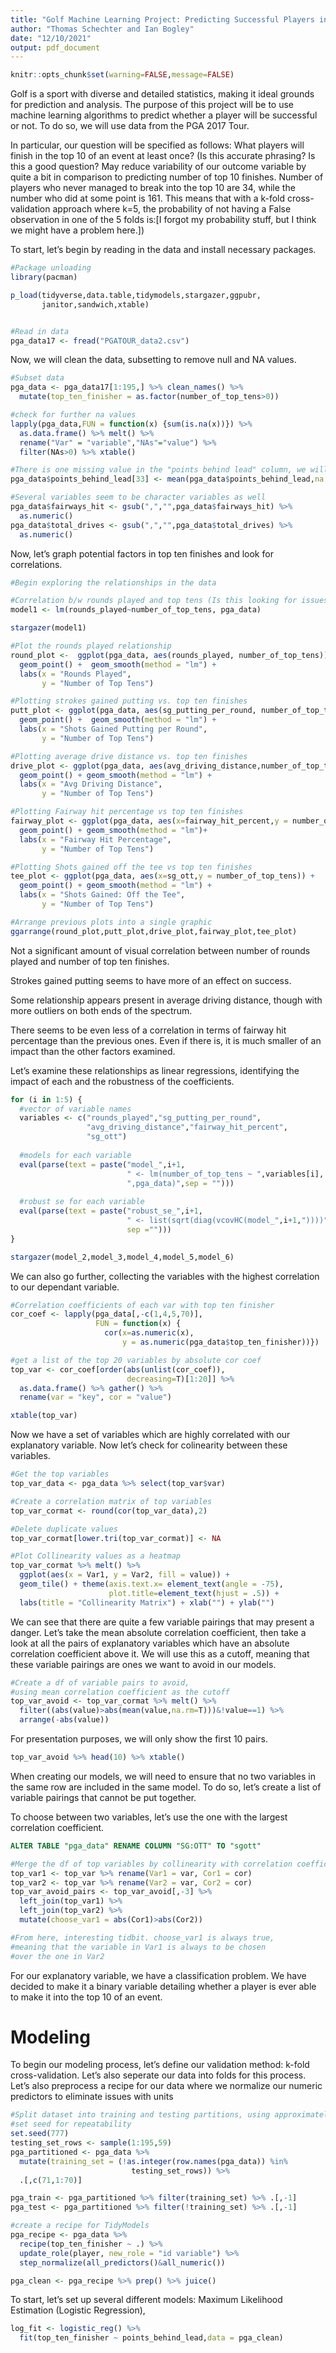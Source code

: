 ```yaml
---
title: "Golf Machine Learning Project: Predicting Successful Players in the PGA Tour with TidyModels"
author: "Thomas Schechter and Ian Bogley"
date: "12/10/2021"
output: pdf_document
---
```

```r
knitr::opts_chunk$set(warning=FALSE,message=FALSE)
```

Golf is a sport with diverse and detailed statistics, making it ideal grounds for prediction and analysis. The purpose of this project will be to use machine learning algorithms to predict whether a player will be successful or not. To do so, we will use data from the PGA 2017 Tour.

In particular, our question will be specified as follows: What players will finish in the top 10 of an event at least once? (Is this accurate phrasing? Is this a good question? May reduce variability of our outcome variable by quite a bit in comparison to predicting number of top 10 finishes. Number of players who never managed to break into the top 10 are 34, while the number who did at some point is 161. This means that with a k-fold cross-validation approach where k=5, the probability of not having a False observation in one of the 5 folds is:[I forgot my probability stuff, but I think we might have a problem here.])

To start, let's begin by reading in the data and install necessary packages.
```r
#Package unloading
library(pacman)

p_load(tidyverse,data.table,tidymodels,stargazer,ggpubr,
       janitor,sandwich,xtable)


#Read in data
pga_data17 <- fread("PGATOUR_data2.csv")
```

Now, we will clean the data, subsetting to remove null and NA values.

```r
#Subset data
pga_data <- pga_data17[1:195,] %>% clean_names() %>%
  mutate(top_ten_finisher = as.factor(number_of_top_tens>0))

#check for further na values
lapply(pga_data,FUN = function(x) {sum(is.na(x))}) %>%
  as.data.frame() %>% melt() %>% 
  rename("Var" = "variable","NAs"="value") %>%
  filter(NAs>0) %>% xtable()

#There is one missing value in the "points behind lead" column, we will use the mean value to impute
pga_data$points_behind_lead[33] <- mean(pga_data$points_behind_lead,na.rm = T)

#Several variables seem to be character variables as well
pga_data$fairways_hit <- gsub(",","",pga_data$fairways_hit) %>% 
  as.numeric()
pga_data$total_drives <- gsub(",","",pga_data$total_drives) %>%
  as.numeric()
```

Now, let's graph potential factors in top ten finishes and look for correlations.


```r
#Begin exploring the relationships in the data

#Correlation b/w rounds played and top tens (Is this looking for issues in representation? Players with top tens more represented, so perhaps those without top tens are underrepresented?)
model1 <- lm(rounds_played~number_of_top_tens, pga_data)

```

```r
stargazer(model1)
```


```r
#Plot the rounds played relationship
round_plot <-  ggplot(pga_data, aes(rounds_played, number_of_top_tens)) + 
  geom_point() +  geom_smooth(method = "lm") +
  labs(x = "Rounds Played",
       y = "Number of Top Tens")

#Plotting strokes gained putting vs. top ten finishes
putt_plot <- ggplot(pga_data, aes(sg_putting_per_round, number_of_top_tens)) +
  geom_point() +  geom_smooth(method = "lm") +
  labs(x = "Shots Gained Putting per Round",
       y = "Number of Top Tens")

#Plotting average drive distance vs. top ten finishes
drive_plot <- ggplot(pga_data, aes(avg_driving_distance,number_of_top_tens)) +
  geom_point() + geom_smooth(method = "lm") +
  labs(x = "Avg Driving Distance",
       y = "Number of Top Tens")

#Plotting Fairway hit percentage vs top ten finishes
fairway_plot <- ggplot(pga_data, aes(x=fairway_hit_percent,y = number_of_top_tens)) +
  geom_point() + geom_smooth(method = "lm")+
  labs(x = "Fairway Hit Percentage",
       y = "Number of Top Tens")

#Plotting Shots gained off the tee vs top ten finishes
tee_plot <- ggplot(pga_data, aes(x=sg_ott,y = number_of_top_tens)) + 
  geom_point() + geom_smooth(method = "lm") +
  labs(x = "Shots Gained: Off the Tee",
       y = "Number of Top Tens")

#Arrange previous plots into a single graphic
ggarrange(round_plot,putt_plot,drive_plot,fairway_plot,tee_plot)

```
Not a significant amount of visual correlation between number of rounds played and number of top ten finishes.

Strokes gained putting seems to have more of an effect on success.

Some relationship appears present in average driving distance, though with more outliers on both ends of the spectrum.

There seems to be even less of a correlation in terms of fairway hit percentage than the previous ones. Even if there is, it is much smaller of an impact than the other factors examined.


Let's examine these relationships as linear regressions, identifying the impact of each and the robustness of the coefficients.

```r
for (i in 1:5) {
  #vector of variable names
  variables <- c("rounds_played","sg_putting_per_round",
                 "avg_driving_distance","fairway_hit_percent",
                 "sg_ott")
  
  #models for each variable
  eval(parse(text = paste("model_",i+1,
                          " <- lm(number_of_top_tens ~ ",variables[i],
                          ",pga_data)",sep = "")))
  
  #robust se for each variable
  eval(parse(text = paste("robust_se_",i+1,
                          " <- list(sqrt(diag(vcovHC(model_",i+1,"))))",
                          sep ="")))
}

```
```r
stargazer(model_2,model_3,model_4,model_5,model_6)
```

We can also go further, collecting the variables with the highest correlation to our dependant variable.

```r
#Correlation coefficients of each var with top ten finisher
cor_coef <- lapply(pga_data[,-c(1,4,5,70)], 
                   FUN = function(x) {
                     cor(x=as.numeric(x),
                         y = as.numeric(pga_data$top_ten_finisher))})

#get a list of the top 20 variables by absolute cor coef
top_var <- cor_coef[order(abs(unlist(cor_coef)),
                          decreasing=T)[1:20]] %>%
  as.data.frame() %>% gather() %>% 
  rename(var = "key", cor = "value")
```
```r
xtable(top_var)
```

Now we have a set of variables which are highly correlated with our explanatory variable. Now let's check for colinearity between these variables.

```r
#Get the top variables
top_var_data <- pga_data %>% select(top_var$var)

#Create a correlation matrix of top variables
top_var_cormat <- round(cor(top_var_data),2) 

#Delete duplicate values
top_var_cormat[lower.tri(top_var_cormat)] <- NA

#Plot Collinearity values as a heatmap
top_var_cormat %>% melt() %>%
  ggplot(aes(x = Var1, y = Var2, fill = value)) +
  geom_tile() + theme(axis.text.x= element_text(angle = -75),
                      plot.title=element_text(hjust = .5)) +
  labs(title = "Collinearity Matrix") + xlab("") + ylab("") 
```

We can see that there are quite a few variable pairings that may present a danger. Let's take the mean absolute correlation coefficient, then take a look at all the pairs of explanatory variables which have an absolute correlation coefficient above it. We will use this as a cutoff, meaning that these variable pairings are ones we want to avoid in our models.

```r
#Create a df of variable pairs to avoid, 
#using mean correlation coefficient as the cutoff
top_var_avoid <- top_var_cormat %>% melt() %>%
  filter((abs(value)>abs(mean(value,na.rm=T)))&!value==1) %>%
  arrange(-abs(value))
```
For presentation purposes, we will only show the first 10 pairs.

```r
top_var_avoid %>% head(10) %>% xtable()
```

When creating our models, we will need to ensure that no two variables in the same row are included in the same model. To do so, let's create a list of variable pairings that cannot be put together.

To choose between two variables, let's use the one with the largest correlation coefficient.

```sql
ALTER TABLE "pga_data" RENAME COLUMN "SG:OTT" TO "sgott"
```


```r
#Merge the df of top variables by collinearity with correlation coefficients df
top_var1 <- top_var %>% rename(Var1 = var, Cor1 = cor)
top_var2 <- top_var %>% rename(Var2 = var, Cor2 = cor)
top_var_avoid_pairs <- top_var_avoid[,-3] %>% 
  left_join(top_var1) %>%
  left_join(top_var2) %>%
  mutate(choose_var1 = abs(Cor1)>abs(Cor2))

#From here, interesting tidbit. choose_var1 is always true, 
#meaning that the variable in Var1 is always to be chosen
#over the one in Var2
```

For our explanatory variable, we have a classification problem. We have decided to make it a binary variable detailing whether a player is ever able to make it into the top 10 of an event.

# Modeling
To begin our modeling process, let's define our validation method: k-fold cross-validation. Let's also seperate our data into folds for this process. Let's also preprocess a recipe for our data where we normalize our numeric predictors to eliminate issues with units

```r
#Split dataset into training and testing partitions, using approximately 70% for training and 30% for testing
#set seed for repeatability
set.seed(777)
testing_set_rows <- sample(1:195,59)
pga_partitioned <- pga_data %>% 
  mutate(training_set = (!as.integer(row.names(pga_data)) %in%
                           testing_set_rows)) %>%
  .[,c(71,1:70)]

pga_train <- pga_partitioned %>% filter(training_set) %>% .[,-1]
pga_test <- pga_partitioned %>% filter(!training_set) %>% .[,-1]

#create a recipe for TidyModels
pga_recipe <- pga_data %>%
  recipe(top_ten_finisher ~ .) %>%
  update_role(player, new_role = "id variable") %>%
  step_normalize(all_predictors()&all_numeric())

pga_clean <- pga_recipe %>% prep() %>% juice()
```

To start, let's set up several different models: Maximum Likelihood Estimation (Logistic Regression),

```r
log_fit <- logistic_reg() %>%
  fit(top_ten_finisher ~ points_behind_lead,data = pga_clean)

```

